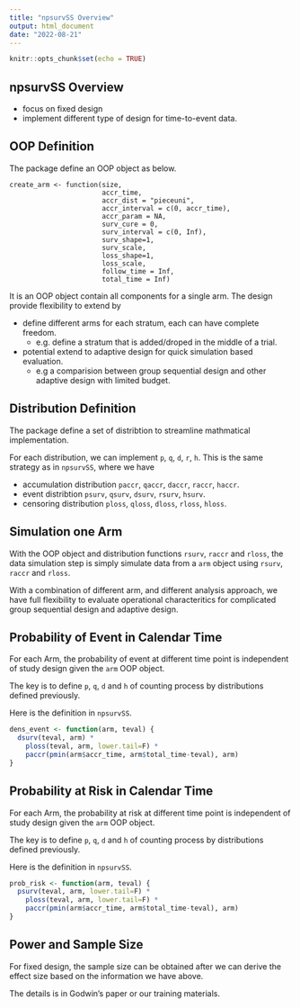 ```yaml
---
title: "npsurvSS Overview"
output: html_document
date: "2022-08-21"
---
```


```r
knitr::opts_chunk$set(echo = TRUE)
```

## npsurvSS Overview 

- focus on fixed design 
- implement different type of design for time-to-event data. 

## OOP Definition 

The package define an OOP object as below.  

```
create_arm <- function(size,
                       accr_time,
                       accr_dist = "pieceuni",
                       accr_interval = c(0, accr_time),
                       accr_param = NA,
                       surv_cure = 0,
                       surv_interval = c(0, Inf),
                       surv_shape=1,
                       surv_scale,
                       loss_shape=1,
                       loss_scale,
                       follow_time = Inf,
                       total_time = Inf) 
```

It is an OOP object contain all components for a single arm. 
The design provide flexibility to extend by 

- define different arms for each stratum, each can have complete freedom. 
  - e.g. define a stratum that is added/droped in the middle of a trial. 
- potential extend to adaptive design for quick simulation based evaluation.
  - e.g a comparision between group sequential design and other adaptive design with limited budget. 

## Distribution Definition

The package define a set of distribtion to streamline mathmatical implementation.


For each distribution, we can implement `p`, `q`, `d`, `r`, `h`. 
This is the same strategy as in `npsurvSS`, where we have 

- accumulation distribution `paccr`, `qaccr`, `daccr`, `raccr`, `haccr`.
- event distribtion `psurv`, `qsurv`, `dsurv`, `rsurv`, `hsurv`. 
- censoring distribution `ploss`, `qloss`, `dloss`, `rloss`, `hloss`.

## Simulation one Arm 

With the OOP object and distribution functions `rsurv`, `raccr` and `rloss`, 
the data simulation step is simply simulate data from
a `arm` object using `rsurv`, `raccr` and `rloss`. 

With a combination of different arm, and different analysis approach, 
we have full flexibility to evaluate operational characteritics 
for complicated group sequential design and adaptive design. 

## Probability of Event in Calendar Time  

For each Arm, the probability of event at different time point is independent of study design 
given the `arm` OOP object. 

The key is to define `p`, `q`, `d` and `h` of counting process by 
distributions defined previously. 

Here is the definition in `npsurvSS`. 

```r
dens_event <- function(arm, teval) {
  dsurv(teval, arm) *
    ploss(teval, arm, lower.tail=F) *
    paccr(pmin(arm$accr_time, arm$total_time-teval), arm)
}
```

## Probability at Risk in Calendar Time 

For each Arm, the probability at risk at different time point is independent of study design
given the `arm` OOP object.

The key is to define `p`, `q`, `d` and `h` of counting process by 
distributions defined previously. 

Here is the definition in `npsurvSS`. 

```r
prob_risk <- function(arm, teval) {
  psurv(teval, arm, lower.tail=F) *
    ploss(teval, arm, lower.tail=F) *
    paccr(pmin(arm$accr_time, arm$total_time-teval), arm)
}
```


## Power and Sample Size 

For fixed design, the sample size can be obtained 
after we can derive the effect size based on the information we have above. 

The details is in Godwin's paper or our training materials. 



